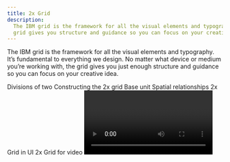 ```yaml
---
title: 2x Grid
description:
  The IBM grid is the framework for all the visual elements and typography. The
  grid gives you structure and guidance so you can focus on your creative idea.
---
```


<PageDescription>

The IBM grid is the framework for all the visual elements and typography. It’s
fundamental to everything we design. No matter what device or medium you’re
working with, the grid gives you just enough structure and guidance so you can
focus on your creative idea.

</PageDescription>


<AnchorLinks>
  <AnchorLink>Divisions of two</AnchorLink>
  <AnchorLink>Constructing the 2x grid</AnchorLink>
  <AnchorLink>Base unit</AnchorLink>
  <AnchorLink>Spatial relationships</AnchorLink>
  <AnchorLink>2x Grid in UI</AnchorLink>
  <AnchorLink>2x Grid for video</AnchorLink>


</AnchorLinks>


<Video vimeoId="337387156" />

## Divisions of two

At the core of the 2x Grid concept is the idea of divisions of two. This can be
applied to most surfaces, 3-D objects, and architecture as a means to divide
space into a helpful grid system. Dividing your space into 2, 4, 8, 16, 32, or
64 columns gives you the basis of the system with the purpose of helping you
make decisions and organize your content.

<Video src="/videos/divisions-of-two.mp4" poster="/images/divisions.jpg" />

<ImageGallery>


<ImageGalleryImage alt="watson chatbot" title="Watson chatbot" col={8}>


![watson chatbot](images/grid-ex-watson-chatbot.png)

</ImageGalleryImage>


<ImageGalleryImage alt="business card" title="Business card" col={4}>


![business card](images/grid-ex-business-card.png)

</ImageGalleryImage>


<ImageGalleryImage alt="cloud high performance" title="Cloud high performance" col={4}>


![cloud high performance](images/Cloud-Grid-HighPerformance.jpg)

</ImageGalleryImage>


<ImageGalleryImage alt="icon grid" title="Icon grid" col={4}>


<GifPlayer>


![icon grid](images/IconGrid.gif)

![icon grid](images/IconGrid.jpg)

</GifPlayer>


</ImageGalleryImage>


<ImageGalleryImage alt="grid example" title="Grid example" col={4}>


![grid example](images/grid-ex-sadek-bazaraa.jpg)

</ImageGalleryImage>


<ImageGalleryImage alt="street with rain" title="street with rain" col={4}>


![street with rain](images/grid-ex-street-rain.jpg)

</ImageGalleryImage>


<ImageGalleryImage alt="think schedule" title="Think schedule" col={8}>


![think schedule](images/grid-ex-think-schedule.png)

</ImageGalleryImage>


<ImageGalleryImage alt="tote bag" title="Tote bag" col={4}>


![tote bag](images/grid-ex-tote-bag.jpg)

</ImageGalleryImage>


<ImageGalleryImage alt="watson cloud" title="Watson cloud" col={4}>


<GifPlayer color="dark">


![watson cloud](images/WatsonCloud.gif)

![watson cloud](images/WatsonCloud.jpg)

</GifPlayer>


</ImageGalleryImage>


<ImageGalleryImage alt="water thing example" title="Water thing example" col={4}>


![water thing example](images/grid-ex-water-thing.png)

</ImageGalleryImage>


</ImageGallery>


## Constructing the 2x grid

Each application of the grid can require a different grid structure. When
constructing the grid, keep in mind these different types of grids and choose
which one best serves your need.

<Row className="mock-gallery">
<Column colMd={2} colLg={4}>


![](images/grid-ex-2x-grid-1.svg)

<Caption>No margin or gutter</Caption>

</Column>
<Column colMd={2} colLg={4}>


![](images/grid-ex-2x-grid-2.svg)

<Caption>Margin with no gutter</Caption>

</Column>
<Column colMd={2} colLg={4}>


![](images/grid-ex-2x-grid-3.svg)

<Caption>Margin and gutter</Caption>

</Column>
</Row>


### Margins

Add margins to your canvas when you need separation of content from the canvas
boundaries. In some cases, margins are specified by the production method.

<Video src="/videos/margins.mp4" poster="/images/margins.jpg" />

<Row className="mock-gallery">
<Column colMd={4} colLg={6}>


![](images/grid-ex-2x-grid-with-margins.png)

<Caption>2x Grid constructed with margins</Caption>

</Column>
<Column colMd={4} colLg={6}>


![](images/EventGridExample_v2.png)

<Caption>2x Grid without margins</Caption>

</Column>
</Row>


### Columns and rows

Within the grid, columns and rows are especially important—they give layouts
their structure. You can choose between 1, 2, 4, 8, and 16 divisions. Stick to
your choice throughout your design to maintain structure.

<Video
  src="/videos/columns-and-rows.mp4"
  poster="/images/columns-and-rows.jpg"
/>

![](images/grid-ex-security-lg.png)

<Caption>Columns only</Caption>

<Row className="mock-gallery">
<Column colMd={4} colLg={6}>


![](images/RowsGridExample_v2.png)

<Caption>Rows only</Caption>

</Column>
<Column colMd={4} colLg={6}>


![](images/grid-ex-columns-and-rows.png)

<Caption>Columns and rows</Caption>

</Column>
</Row>


<DoDontRow>
<DoDont caption="Always divide the live area to ensure equal column and row widths.">


![](images/divide-right.svg)

</DoDont>
<DoDont type="dont" caption="Never divide from the canvas boundary when using a margin.">


![](images/divide-wrong.svg)

</DoDont>
</DoDontRow>


### Gutters

Add gutters to columns and rows when additional space is needed to separate
content. When using gutters, always align type to the gutters rather than the
canvas divisions. Columns and rows must always remain equal.

<Video src="/videos/gutters.mp4" poster="/images/gutters.jpg" />

<Row className="mock-gallery">
<Column colMd={4} colLg={6}>


![](images/grid-ex-with-gutters.png)

<Caption>With gutters</Caption>

</Column>
<Column colMd={4} colLg={6}>


![](images/grid-ex-without-gutters.png)

<Caption>Without gutters</Caption>

</Column>
</Row>


<DoDontRow>
<DoDont caption="Distribute gutters evenly to achieve equal columns and rows.">


![](images/gutters-right.svg)

</DoDont>
<DoDont type="dont" caption="Never add gutter to the canvas divisions without redistributing.">


![](images/gutters-wrong.svg)

</DoDont>
</DoDontRow>


## Base unit

If the 2x grid gives your designs structure, base units give them precision.
Using a base unit will establish relationships between your grid proportions,
typography, dimensions of shapes, and space between elements. You can choose
either the mini unit or a baseline unit to build your grid and spatial
relationships.

<Video src="/videos/base-unit.mp4" poster="/images/base-unit.jpg" />

### The mini unit

The mini unit can vary in size depending on the media. When choosing an
appropriate unit for your application, consider the viewing distance. Each mini
unit in the scale below has a type scale pairing and was determined by
legibility over distance.

![Mini unit scale](images/MiniUnitScale-01.svg)

Mini unit sizes based on viewing distance:

| View distance | Mini unit | Media                             | Minimum Type Size (caption) |
| ------------- | --------- | --------------------------------- | --------------------------- |
| 0–0.5m        | 2mm       | Handheld print                    | 6pt                         |
| 0.5–1m        | 4mm       | Print viewed within arm’s reach   | 12pt                        |
| 1–2m          | 8mm       | Posters and small signage         | 24pt                        |
| 2–4m          | 16mm      | Human-scale print                 | 48pt                        |
| 4–8m          | 32mm      | Print viewed from across a room   | 96pt                        |
| 8–16m         | 64mm      | Print viewed from across a street | 192pt                       |

<Row className="mock-gallery">
<Column colMd={2} colLg={4}>


![](images/mini-unit-2mm.svg)

<Caption>Handheld card—2mm mini unit</Caption>

</Column>
<Column colMd={2} colLg={4}>


![](images/StandingBanner-01.svg)

<Caption>Standing banner—16mm mini unit</Caption>

</Column>
<Column colMd={2} colLg={4}>


![](images/mini-unit-256mm.svg)

<Caption>Billboard—256mm mini unit</Caption>

</Column>
</Row>


<ArtDirection>


![mini unit grid example](images/Mobile-mini-unit-all.svg)
![mini unit grid example](images/mini-unit-all.svg)

</ArtDirection>


<Caption>
  Grids above viewed at intended distance—all mini units have the same apparent
  size.
</Caption>

#### Mini unit for product and web

The 8px mini unit guides everything in both software product and web
environments, from the construction of the grid to all the elements that live
within it.

<Row className="resource-card-group">
<Column colMd={4} colLg={4} noGutterSm>
    <ResourceCard
      subTitle="2x Grid in UI: The mini unit"
      aspectRatio="2:1"
      href="https://www.carbondesignsystem.com/guidelines/2x-grid/overview#mini-unit" 
      >


![](../images/resource-cards/carbon.png)

  </ResourceCard>
</Column>


</Row>


### Baseline unit

For advanced typographic layouts, consider creating a base unit from the leading
of your document. You can use the leading size or a fraction of it to determine
the baseline unit. Although this method requires finer tuning of margins,
gutters, and type specs, it can help establish vertical rhythm and typographic
harmony throughout your design.

The baseline unit can be used to construct all of the grid proportions, or you
can take a hybrid approach by using the mini unit to create your grid and a
baseline grid to guide your content.

<Row className="mock-gallery">
<Column colMd={4} colLg={6}>


![](images/BaselineGrid-01.svg)

<Caption>Baseline unit grid</Caption>

</Column>
<Column colMd={4} colLg={6}>


![](images/HybridGrid-01.svg)

<Caption>Hybrid mini unit grid with baseline</Caption>

</Column>
</Row>


<Row className="resource-card-group">
<Column colMd={4} colLg={4} noGutterSm>
    <ResourceCard
      subTitle="IBM type scale"
      aspectRatio="2:1"
      href="/typography/type-specs-ui/#scales"
      actionIcon="arrowRight"
      >


![](../images/resource-cards/bee.png)

  </ResourceCard>
</Column>
<Column colMd={4} colLg={4} noGutterSm>
    <ResourceCard
      subTitle="Thinking with type: baseline grid"
      aspectRatio="2:1"
      href="http://thinkingwithtype.com/grid/#baseline-grid"
      ></ResourceCard>
</Column>
<Column colMd={4} colLg={4} noGutterSm>
    <ResourceCard
      subTitle="Grid systems in graphic design"
      aspectRatio="2:1"
      href="https://www.amazon.com/Grid-Systems-Graphic-Design-Communication/dp/3721201450"
      ></ResourceCard>
</Column>
</Row>


## Spatial relationships

All spacing between elements can be defined by the base unit. Use the following
multiples of your base unit to construct your layout: 1x, 2x, 3x, 4x, 6x, 8x,
10x, 12x. Consistent and replicated use of spacing ensures spatial rhythm
between all content.

<ArtDirection>


![spatial relationship grid example](images/Mobile_SpatialRelationships.svg)
![spatial relationship grid example](images/Desktop_SpatialRelationships.svg)

</ArtDirection>


<Row className="mock-gallery">
<Column colMd={4} colLg={6}>


![](images/StandingBannerExample_v2.png)

<Caption>Standing Banner (mini unit)</Caption>

</Column>
<Column colMd={4} colLg={6}>


![](images/StationeryExample_v2.png)

<Caption>IBM Letterhead (baseline unit)</Caption>

</Column>
</Row>


### Aspect relationships

Use common aspect ratios, such as 16:9, 4:3, 3:2, 2:1, and 1:1 for images and
containers. Always measure the width to the columns; the height is determined by
it.

<Video src="/videos/aspect-ratios.mp4" poster="/images/aspect-ratios.jpg" />

## 2x Grid in UI

For detailed guidance on how to apply the 2x Grid system to products and user
interfaces, please visit
[Carbon Design System](https://carbondesignsystem.com/).

![2x grid-UI](images/2x_UI.png)

<Row className="resource-card-group">
<Column colMd={4} colLg={4} noGutterSm>
    <ResourceCard
      subTitle="2x Grid in UI: Overview"
      aspectRatio="2:1"
      href="https://www.carbondesignsystem.com/guidelines/2x-grid/overview"
      actionIcon="launch"
      >


![carbon icon](../images/resource-cards/carbon.png)

  </ResourceCard>
</Column>
<Column colMd={4} colLg={4} noGutterSm>
    <ResourceCard
      subTitle="2x Grid in UI: Implementation"
      aspectRatio="2:1"
      actionIcon="launch"
      href="https://www.carbondesignsystem.com/guidelines/2x-grid/implementation"
      >


![carbon icon](../images/resource-cards/carbon.png)

  </ResourceCard>
</Column>
</Row>


## 2x Grid for video

A unique application of the 2x Grid has been derived for the standard 1920x1080
video format. Due to these fixed dimensions and aspect ratio, there is a
fundamental mini unit of 7.5px which allows for perfectly even divisions of the
grid at 30px intervals.

The 8 column structure pictured below will be sufficient for most layouts. If
required, the canvas can be futher subdivided into 16 columns. It is recommended
to have all elements ‘snap to grid’ with 30px increments in order to ensure
proper alignments within the overall layout.

![2x grid-video](images/2xgrid_video.png)

<Row>
<Column colMd={4} colLg={4} noGutterSm>
    <ResourceCard
      download
      subTitle="2x Grid template for video"
      aspectRatio="2:1"
      actionIcon="download"
      href="/files/2x_video_grid.ai"
      >


![Adobe Illustrator icon](../images/resource-cards/illustrator.png)

  </ResourceCard>
</Column>
</Row>

